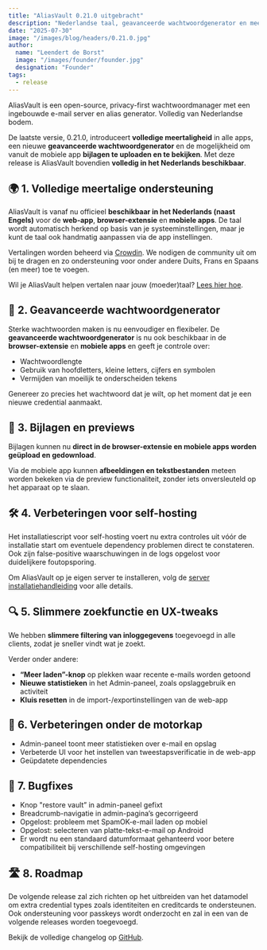 ```yaml
---
title: "AliasVault 0.21.0 uitgebracht"
description: "Nederlandse taal, geavanceerde wachtwoordgenerator en meer verbeteringen"
date: "2025-07-30"
image: "/images/blog/headers/0.21.0.jpg"
author:
  name: "Leendert de Borst"
  image: "/images/founder/founder.jpg"
  designation: "Founder"
tags:
  - release
---
```


AliasVault is een open-source, privacy-first wachtwoordmanager met een ingebouwde e-mail server en alias generator. Volledig van Nederlandse bodem.

De laatste versie, 0.21.0, introduceert **volledige meertaligheid** in alle apps, een nieuwe **geavanceerde wachtwoordgenerator** en de mogelijkheid om vanuit de mobiele app **bijlagen te uploaden en te bekijken**. Met deze release is AliasVault bovendien **volledig in het Nederlands beschikbaar**.

<ClickableImage
 src="/images/blog/releases/0.21.0.jpg"
 alt="AliasVault 0.21.0-release"
 caption="Nu meertalig, slimmer en nóg flexibeler"
/>

## 🌍 1. Volledige meertalige ondersteuning

AliasVault is vanaf nu officieel **beschikbaar in het Nederlands (naast Engels)** voor de **web-app**, **browser-extensie** en **mobiele apps**. De taal wordt automatisch herkend op basis van je systeeminstellingen, maar je kunt de taal ook handmatig aanpassen via de app instellingen.

Vertalingen worden beheerd via [Crowdin](https://crowdin.com/). We nodigen de community uit om bij te dragen en zo ondersteuning voor onder andere Duits, Frans en Spaans (en meer) toe te voegen.

Wil je AliasVault helpen vertalen naar jouw (moeder)taal? [Lees hier hoe](https://github.com/lanedirt/AliasVault/blob/main/CONTRIBUTING.md).

## 🔑 2. Geavanceerde wachtwoordgenerator

Sterke wachtwoorden maken is nu eenvoudiger en flexibeler. De **geavanceerde wachtwoordgenerator** is nu ook beschikbaar in de **browser-extensie** en **mobiele apps** en geeft je controle over:

- Wachtwoordlengte
- Gebruik van hoofdletters, kleine letters, cijfers en symbolen
- Vermijden van moeilijk te onderscheiden tekens

Genereer zo precies het wachtwoord dat je wilt, op het moment dat je een nieuwe credential aanmaakt.

## 📎 3. Bijlagen en previews

Bijlagen kunnen nu **direct in de browser-extensie en mobiele apps worden geüpload en gedownload**.

Via de mobiele app kunnen **afbeeldingen en tekstbestanden** meteen worden bekeken via de preview functionaliteit, zonder iets onversleuteld op het apparaat op te slaan.

## 🛠️ 4. Verbeteringen voor self-hosting

Het installatiescript voor self-hosting voert nu extra controles uit vóór de installatie start om eventuele dependency problemen direct te constateren. Ook zijn false-positive waarschuwingen in de logs opgelost voor duidelijkere foutopsporing.

Om AliasVault op je eigen server te installeren, volg de [server installatiehandleiding](https://docs.aliasvault.net/installation/install) voor alle details.

## 🔍 5. Slimmere zoekfunctie en UX-tweaks

We hebben **slimmere filtering van inloggegevens** toegevoegd in alle clients, zodat je sneller vindt wat je zoekt.

Verder onder andere:

- **“Meer laden”-knop** op plekken waar recente e-mails worden getoond
- **Nieuwe statistieken** in het Admin-paneel, zoals opslaggebruik en activiteit
- **Kluis resetten** in de import-/exportinstellingen van de web-app

## 🧱 6. Verbeteringen onder de motorkap

- Admin-paneel toont meer statistieken over e-mail en opslag
- Verbeterde UI voor het instellen van tweestapsverificatie in de web-app
- Geüpdatete dependencies

## 🐞 7. Bugfixes

- Knop "restore vault” in admin-paneel gefixt
- Breadcrumb-navigatie in admin-pagina’s gecorrigeerd
- Opgelost: probleem met SpamOK-e-mail laden op mobiel
- Opgelost: selecteren van platte-tekst-e-mail op Android
- Er wordt nu een standaard datumformaat gehanteerd voor betere compatibiliteit bij verschillende self-hosting omgevingen

## 🛣️ 8. Roadmap

De volgende release zal zich richten op het uitbreiden van het datamodel om extra credential types zoals identiteiten en creditcards te ondersteunen. Ook ondersteuning voor passkeys wordt onderzocht en zal in een van de volgende releases worden toegevoegd.

Bekijk de volledige changelog op [GitHub](https://github.com/lanedirt/AliasVault/compare/0.20.0...0.21.0).

<GitHubRelease version="0.21.0" />
